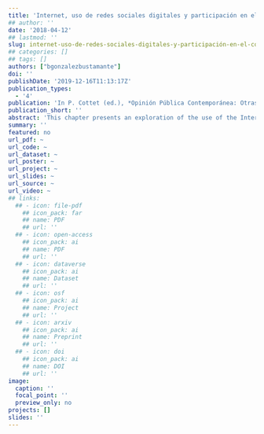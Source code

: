 ```yaml
---
title: 'Internet, uso de redes sociales digitales y participación en el Cono Sur'
## author: ''
date: '2018-04-12'
## lastmod: ''
slug: internet-uso-de-redes-sociales-digitales-y-participación-en-el-cono-sur
## categories: []
## tags: []
authors: ["bgonzalezbustamante"]
doi: ''
publishDate: '2019-12-16T11:13:17Z'
publication_types:
  - '4'
publication: 'In P. Cottet (ed.), *Opinión Pública Contemporánea: Otras Posibilidades de Comprensión e Investigación*. Santiago: Social-Ediciones'
publication_short: ''
abstract: 'This chapter presents an exploration of the use of the Internet and digital social networks in Argentina, Chile, and Uruguay, as well as their relationship with political activism. For this, the Internet access levels and Southern Cone indicators are described. Subsequently, the consumption of political information is deepened. Finally, the relationship between the use of digital social networks, the consumption of news and political participation -conventional and unconventional- are explored. This allows identifying dimensions linked to the use of digital social networks and specific types of activism or participation.'
summary: ''
featured: no
url_pdf: ~
url_code: ~
url_dataset: ~
url_poster: ~
url_project: ~
url_slides: ~
url_source: ~
url_video: ~
## links:
  ## - icon: file-pdf
    ## icon_pack: far
    ## name: PDF
    ## url: ''
  ## - icon: open-access 
    ## icon_pack: ai
    ## name: PDF
    ## url: ''
  ## - icon: dataverse
    ## icon_pack: ai
    ## name: Dataset
    ## url: ''
  ## - icon: osf
    ## icon_pack: ai
    ## name: Project
    ## url: ''
  ## - icon: arxiv
    ## icon_pack: ai
    ## name: Preprint
    ## url: ''
  ## - icon: doi
    ## icon_pack: ai
    ## name: DOI
    ## url: ''
image:
  caption: ''
  focal_point: ''
  preview_only: no
projects: []
slides: ''
---
```


